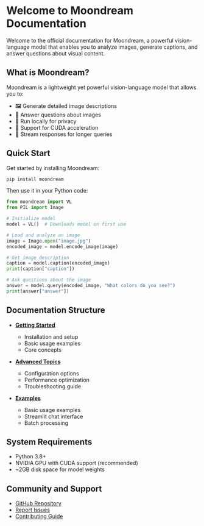 # Welcome to Moondream Documentation

Welcome to the official documentation for Moondream, a powerful vision-language model that enables you to analyze images, generate captions, and answer questions about visual content.

## What is Moondream?

Moondream is a lightweight yet powerful vision-language model that allows you to:
- 🖼️ Generate detailed image descriptions
- 💬 Answer questions about images
- 🚀 Run locally for privacy
- 🎯 Support for CUDA acceleration
- 🔄 Stream responses for longer queries

## Quick Start

Get started by installing Moondream:

```bash
pip install moondream
```

Then use it in your Python code:

```python
from moondream import VL
from PIL import Image

# Initialize model
model = VL()  # Downloads model on first use

# Load and analyze an image
image = Image.open("image.jpg")
encoded_image = model.encode_image(image)

# Get image description
caption = model.caption(encoded_image)
print(caption["caption"])

# Ask questions about the image
answer = model.query(encoded_image, "What colors do you see?")
print(answer["answer"])
```

## Documentation Structure

- **[Getting Started](/docs/getting-started)**
  - Installation and setup
  - Basic usage examples
  - Core concepts

- **[Advanced Topics](/docs/advanced)**
  - Configuration options
  - Performance optimization
  - Troubleshooting guide

- **[Examples](/docs/examples)**
  - Basic usage examples
  - Streamlit chat interface
  - Batch processing

## System Requirements

- Python 3.8+
- NVIDIA GPU with CUDA support (recommended)
- ~2GB disk space for model weights

## Community and Support

- [GitHub Repository](https://github.com/vikhyat/moondream)
- [Report Issues](https://github.com/vikhyat/moondream/issues)
- [Contributing Guide](CONTRIBUTING.md) 